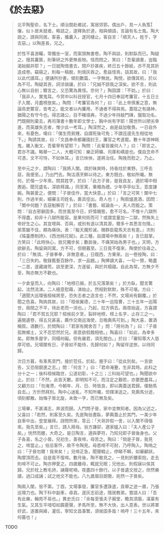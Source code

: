 # 《於去惡》

> 北平陶聖俞，名下士。順治間赴鄉試，寓居郊郭。偶出戶，見一人負笈儴，似卜居未就者。略詰之，遂釋負於道，相與傾語，言論有名士風。陶大說之，請與同居。客喜，攜囊入，遂同棲止。客自言：「順天人，姓于，字去惡。」以陶差長，兄之。
>
> 於性不喜游矚，常獨坐一室，而案頭無書卷。陶不與談，則默臥而已。陶疑之，搜其囊篋，則筆研之外更無長物。怪而問之，笑曰：「吾輩讀書，豈臨渴始掘井耶？」一日就陶借書去，閉戶抄甚疾，終日五十餘紙，亦不見其折迭成卷。竊窺之，則每一稿脫，則燒灰吞之。愈益怪焉，詰其故，曰：「我以此代讀耳。」便誦所抄書，傾刻數篇，一字無訛。陶悅，欲傳其術，於以為不可。陶疑其吝，詞涉誚讓，於曰：「兄誠不諒我之深矣。欲不言，則此心無以自剖；驟言之，又恐驚為異怪。奈何？」陶固謂：「不妨。」於曰：「我非人，實鬼耳。今冥中以科目授官，七月十四日奉詔考簾官，十五日士子入闈，月盡榜放矣。」陶問：「考簾官為何？」曰：「此上帝慎重之意，無論鳥吏鱉官，皆考之。能文者以內簾用，不通者不得與焉。蓋陰之有諸神，猶陽之有守今也。得志諸公，目不睹墳典，不過少年持敲門磚，獵取功名，門既開則棄去，再司簿書十數年即文學士，胸中尚有字耶！陽世所以陋劣幸進，而英雄失志者，惟少此一考耳。」陶深然之，由是益加敬畏。一日自外來，有憂色，嘆曰：「僕生而貧賤，自謂死後可免；不謂迍邅先生相從地下。」陶請其故，曰：「文昌奉命都羅國封王，簾官之考遂罷。數十年游神耗鬼，雜入衡文，吾輩寧有望耶？」陶問：「此輩皆誰何人？」曰：「即言之，君亦不識。略舉一二人，大概可知：樂正師曠、司庫和嶠是也。僕自念命不可憑，文不可恃，不如休耳。」言已怏怏，遂將治任。陶挽而慰之，乃止。
>
> 至中元之夕，謂陶曰：「我將入闈。煩於昧爽時，持香炷於東野。三呼去惡，我便至。」乃出門去。陶沽酒烹鮮以待之。東方既白，敬如所囑。無何，於偕一少年來。問其姓字，於曰：「此方子晉，是我良友，適於場中相邂逅。聞兄盛名，深欲拜識。」同至寓，秉燭為禮。少年亭亭似玉，意度謙婉。陶甚愛之，便問：「子晉佳作，當大快意。」於曰：「言之可笑！闈中七則，作過半矣，細審主司姓名，裹具徑出。奇人也！」陶扇爐進酒，因問：「闈中何題？去惡魁解否？」於曰：「書藝、經論各一，夫人而能之。策問：『自古邪僻固多，而世風至今日，奸情醜態，愈不可名，不惟十八獄所不得盡，抑非十八獄所能容。是果何術而可？或謂宜量加一二獄，然殊失上帝好生之心。其宜增與、否與，或別有道以清其源，爾多十其悉言勿隱。』弟策雖不佳，頗為痛快。表：『擬天魔殄滅，賜群臣龍馬天衣有差。』次則《瑤臺應制詩》、《西池桃花賦》。此三種，自謂場中無兩矣！」言已鼓掌。方笑曰：「此時快心，放兄獨步矣；數辰後，不痛哭始為男子也。」天明，方欲辭去。陶留與同寓，方不可，但期暮至。三日竟不復來，陶使於往尋之。於曰：「無須。子晉拳拳，非無意者。」日既西，方果來。出一卷授陶，曰：「三日失約。敬錄舊藝百餘作，求一品題。」陶捧讀大喜，一句一贊，略盡一二首，遂藏諸笥。談至更深，方遂留，與於共榻寢。自此為常。方無夕不至，陶亦無方不歡也。
>
> 一夕倉皇而入，向陶曰：「地榜已揭，於五兄落第矣！」於方臥，聞言驚起，泫然流涕。二人極意慰藉，涕始止。然相對默默，殊不可堪。方曰：「適聞大巡環張桓候將至，恐失志者之造言也；不然，文場尚有翻覆。」於聞之色喜。陶詢其故，曰：「桓侯翼德，三十年一巡陰曹，三十五年一巡陽世，兩間之不平，待此老而一消也。」乃起，拉方俱去。兩夜始返，方喜謂陶曰：「君不賀五兄耶？桓侯前夕至，裂碎地榜，榜上名字，止存三之一。遍閱遺卷，得五兄甚喜，薦作交南巡海使，旦晚輿馬可到。」陶大喜，置酒稱賀。酒數行，於問陶曰：「君家有閑舍否？」問：「將何為？」曰：「子晉孤無鄉土，又不忍恝然於兄。弟意欲假館相依。」陶喜曰：「如此，為幸多矣。即無多屋宇，同榻何礙。但有嚴君，須先關白。」於曰：「審知尊大人慈厚可依。兄場闈有日，子晉如不能待，先歸何如？」陶留伴逆旅，以待同歸。
>
> 次日方暮，有車馬至門，接於蒞任。於起，握手曰：「從此別矣。一言欲告，又恐阻銳進之志。」問：「何言？」曰：「君命淹蹇，生非其時。此科之分十之一；後科桓候臨世，公道初彰，十之三；三科始可望也。」陶聞欲中止。於曰：「不然，此皆天數。即明知不可，而注定之艱若，亦要歷盡耳。」又顧方曰：「勿淹滯，今朝年、月、日、時皆良，即以輿蓋送君歸。僕馳馬自去。」方忻然拜別。陶中心迷亂，不知所囑，但揮涕送之。見輿馬分途，頃刻都散。始悔子晉北旋，未致一字，而已無及矣。
>
> 三場畢，不甚滿志，奔波而歸。入門問子晉，家中並無知者。因為父述之，父喜曰：「若然，則客至久矣。先是陶翁晝臥，夢輿蓋止於其門，一美少年自車中出，登堂展拜。訝問所來，答云：「大哥許假一舍，以入闈不得偕來。我先至矣。」言已，請入拜母。翁方謙卻，適家媼入曰：「夫人產公子矣。」恍然而醒，大奇之。是日陶言，適與夢符，乃知兒即子晉後身也。父子各喜，名之小晉。兒初生，善夜啼，母苦之。陶曰：「倘是子晉，我見之，啼當止。」俗忌客忤，故不令陶見。母患啼不可耐，乃呼陶入。陶嗚之曰：「子晉勿爾！我來矣！」兒啼正急，聞聲輟止，停睇不瞬，如審顧狀。陶摩頂而去。自是竟不復啼。數月後，陶不敢見之，一見則折腰索抱，走去則啼不可止。陶亦狎愛之。四歲離母，輒就兄眠；兄他出，則假寐以俟其歸。兄於枕上教毛詩，誦聲呢喃，夜盡四十餘行。以子晉遺文授之，欣然樂讀，過口成誦；試之他文不能也。八九歲眉目朗徹，宛然一子晉矣。
>
> 陶兩入闈，皆不第。丁酉，文場事發，簾官多遭誅遣，貢舉之途一肅，乃張巡環力也。陶下科中副車，尋貢。遂灰志前途，隱居教弟。嘗語人曰：「吾有此樂，翰苑不易也。」異史氏曰：「余每至張夫子廟堂，瞻其須眉，凜稟有生氣。又其生平喑啞如霹靂聲，矛馬所至，無不大快，出人意表。世以將軍好武，遂置與絳，灌伍，寧知文昌事繁，須侯固多哉！嗚呼！三十五年，來何暮也！」

TODO
